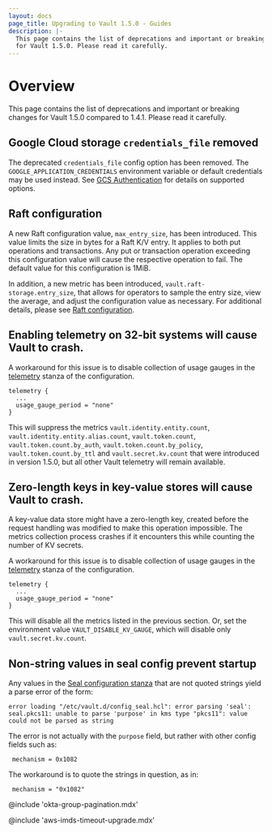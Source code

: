```yaml
---
layout: docs
page_title: Upgrading to Vault 1.5.0 - Guides
description: |-
  This page contains the list of deprecations and important or breaking changes
  for Vault 1.5.0. Please read it carefully.
---
```


# Overview

This page contains the list of deprecations and important or breaking changes
for Vault 1.5.0 compared to 1.4.1. Please read it carefully.

## Google Cloud storage `credentials_file` removed

The deprecated `credentials_file` config option has been removed. The `GOOGLE_APPLICATION_CREDENTIALS`
environment variable or default credentials may be used instead. See
[GCS Authentication](https://www.vaultproject.io/docs/configuration/storage/google-cloud-storage#gcs-authentication)
for details on supported options.

## Raft configuration

A new Raft configuration value, `max_entry_size`, has been introduced. This value
limits the size in bytes for a Raft K/V entry. It applies to both put operations and
transactions. Any put or transaction operation exceeding this configuration value
will cause the respective operation to fail. The default value for this
configuration is 1MiB.

In addition, a new metric has been introduced, `vault.raft-storage.entry_size`,
that allows for operators to sample the entry size, view the average, and adjust
the configuration value as necessary. For additional details, please see
[Raft configuration](/docs/configuration/storage/raft).

## Enabling telemetry on 32-bit systems will cause Vault to crash.

A workaround for this issue is to disable collection of usage gauges in
the [telemetry](/docs/configuration/telemetry) stanza of the configuration.

```
telemetry {
  ...
  usage_gauge_period = "none"
}
```

This will suppress the metrics `vault.identity.entity.count`,
`vault.identity.entity.alias.count`, `vault.token.count`, `vault.token.count.by_auth`,
`vault.token.count.by_policy`, `vault.token.count.by_ttl` and `vault.secret.kv.count`
that were introduced in version 1.5.0, but all other Vault telemetry will remain available.

## Zero-length keys in key-value stores will cause Vault to crash.

A key-value data store might have a zero-length key, created before the request handling was
modified to make this operation impossible. The metrics collection process crashes if it encounters
this while counting the number of KV secrets.

A workaround for this issue is to disable collection of usage gauges in
the [telemetry](/docs/configuration/telemetry) stanza of the configuration.

```
telemetry {
  ...
  usage_gauge_period = "none"
}
```

This will disable all the metrics listed in the previous section. Or, set the environment value
`VAULT_DISABLE_KV_GAUGE`, which will disable only `vault.secret.kv.count`.

## Non-string values in seal config prevent startup

Any values in the [Seal configuration stanza](/docs/configuration/seal)
that are not quoted strings yield a parse error of the form:

```
error loading "/etc/vault.d/config_seal.hcl": error parsing 'seal': seal.pkcs11: unable to parse 'purpose' in kms type "pkcs11": value could not be parsed as string
```

The error is not actually with the `purpose` field, but rather with other config fields such as:

```
 mechanism = 0x1082
```

The workaround is to quote the strings in question, as in:

```
 mechanism = "0x1082"
```

@include 'okta-group-pagination.mdx'

@include 'aws-imds-timeout-upgrade.mdx'
